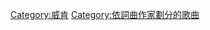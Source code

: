 {{Category explanation|'''阿貝爾·特斯法耶'''（即'''[[威肯|威肯]]'''）創作或聯合創作的歌曲。關於威肯制作的歌曲，請見「[[:Category:威肯制作的歌曲|:Category:威肯制作的歌曲]]」。關於威肯的歌曲，請見「[[:Category:威肯歌曲|:Category:威肯歌曲]]」}}

[[Category:威肯|Category:威肯]]
[[Category:依詞曲作家劃分的歌曲|Category:依詞曲作家劃分的歌曲]]
